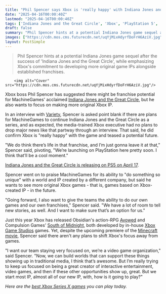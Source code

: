 ```yaml
---
title: "Phil Spencer says Xbox is 'really happy' with Indiana Jones and the Great Circle and thinks 'there's life in that franchise,' but he also wants more original Xbox IP: 'We have a lot of room to tell new stories'"
date: "2025-04-16T00:00:40Z"
lastmod: "2025-04-16T00:00:40Z"
tags: ['Indiana Jones and the Great Circle', 'Xbox', 'PlayStation 5', 'Action-Adventure', 'MachineGames', 'Xbox Game Studios', 'Original IP']
draft: false
summary: "Phil Spencer hints at a potential Indiana Jones game sequel after the success of 'Indiana Jones and the Great Circle',  while emphasizing Xbox's commitment to developing more original game IPs alongside established franchises."
images: ["https://cdn.mos.cms.futurecdn.net/uqYjMixHdyrfDoFrH6AziV.jpg"]
layout: PostSimple
---
```

> Phil Spencer hints at a potential Indiana Jones game sequel after the success of 'Indiana Jones and the Great Circle',  while emphasizing Xbox's commitment to developing more original game IPs alongside established franchises.


        <img alt="Cover" src="https://cdn.mos.cms.futurecdn.net/uqYjMixHdyrfDoFrH6AziV.jpg"/>
        
Xbox boss Phil Spencer has suggested there might be franchise potential for MachineGames' acclaimed [Indiana Jones and the Great Circle](https://www.gamesradar.com/indiana-jones-game-bethesda-guide/), but he also wants to focus on making more original Xbox IP.

In an interview with [Variety](https://variety.com/2025/gaming/news/microsoft-phil-spencer-minecraft-movie-fallout-season-2-1236352653/), Spencer is asked point blank if there are plans for MachineGames to continue Indiana Jones and the Great Circle as a series, and as expected, the media-trained Xbox executive had no plans to drop major news like that partway through an interview. That said, he did confirm Xbox is "really happy" with the game and teased a potential future.

"We do think there’s life in that franchise, and I’m just gonna leave it at that," Spencer said, pivoting, "We’re launching on PlayStation here pretty soon. I think that’ll be a cool moment."

[Indiana Jones and the Great Circle is releasing on PS5 on April 17](https://www.gamesradar.com/games/action/indiana-jones-and-the-great-circles-ps5-release-looks-like-it-might-be-revealed-today-as-bethesda-teases-an-announcement-keep-eyes-here/).

Spencer went on to praise MachineGames for its ability to "do something so unique" with a world and IP created by a different company, but said he wants to see more original Xbox games - that is, games based on Xbox-created IP - in the future.

"Going forward, I also want to give the teams the ability to do our own games and our own franchises," Spencer said. "We have a lot of room to tell new stories, as well. And I want to make sure that’s an option for us."

Just this year Xbox has released Obsidian's action-RPG [Avowed](https://www.gamesradar.com/avowed-guide/) and Compulsion Games' [South of Midnight](https://www.gamesradar.com/south-of-midnight-guide/), both developed by in-house [Xbox Game Studios](https://www.gamesradar.com/tag/xbox-game-studios/) games. Yet, despite the upcoming premiere of the [Minecraft movie](https://www.gamesradar.com/entertainment/live-action-movies/minecraft-movie-release-date-trailer-cast-plot-news/), Spencer said there aren't any plans to shift Xbox's focus away from games.

"I want our team staying very focused on, we’re a video game organization," said Spencer. "Now, we can build worlds that can support these things showing up in traditional media, I think that’s awesome. But I’m really trying to keep us focused on being a great creator of interactive entertainment, video games, and then if these other opportunities show up, great. But we start most IP, almost all of our new IP, with, how is it going to play?"

*Here are the *[<em>best Xbox Series X games</em>](https://www.gamesradar.com/best-xbox-series-x-games/)* you can play today.*
        